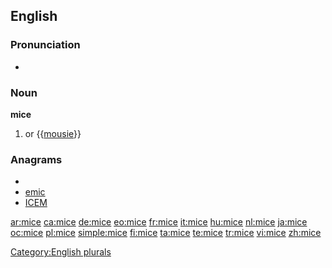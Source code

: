 ==English==

===Pronunciation===
*{{rhymes|aɪs}}

===Noun===
'''mice'''

# {{irregular plural of|[[mouse]]}} or {{[[mousie]]}}

===Anagrams===
* {{alphagram|ceim}}
* [[emic#English|emic]]
* [[ICEM#English|ICEM]]

[[Category:English plurals]]

[[ar:mice]]
[[ca:mice]]
[[de:mice]]
[[eo:mice]]
[[fr:mice]]
[[it:mice]]
[[hu:mice]]
[[nl:mice]]
[[ja:mice]]
[[oc:mice]]
[[pl:mice]]
[[simple:mice]]
[[fi:mice]]
[[ta:mice]]
[[te:mice]]
[[tr:mice]]
[[vi:mice]]
[[zh:mice]]